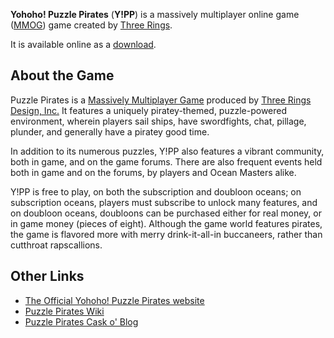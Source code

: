 '''Yohoho! Puzzle Pirates''' ('''Y!PP''') is a massively multiplayer online game ([[Wikipedia:MMOG|MMOG]]) game created by [[Three Rings]].

It is available online as a [http://www.puzzlepirates.com/ download].

== About the Game ==
Puzzle Pirates is a [[Wikipedia:Massive_multiplayer_online_game|Massively Multiplayer Game]] produced by [http://www.threerings.com/ Three Rings Design, Inc.]  It features a uniquely piratey-themed, puzzle-powered environment, wherein players sail ships, have swordfights, chat, pillage, plunder, and generally have a piratey good time.

In addition to its numerous puzzles, Y!PP also features a vibrant community, both in game, and on the game forums.  There are also frequent events held both in game and on the forums, by players and Ocean Masters alike.

Y!PP is free to play, on both the subscription and doubloon oceans; on subscription oceans, players must subscribe to unlock many features, and on doubloon oceans, doubloons can be purchased either for real money, or in game money (pieces of eight).  Although the game world features pirates, the game is flavored more with merry drink-it-all-in buccaneers, rather than cutthroat rapscallions.

== Other Links ==

* [http://www.puzzlepirates.com The Official Yohoho! Puzzle Pirates website]
* [http://yppedia.puzzlepirates.com Puzzle Pirates Wiki]
* [http://blog.puzzlepirates.com/ Puzzle Pirates Cask o' Blog]